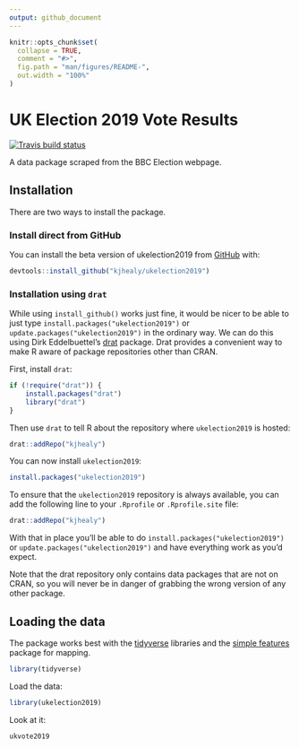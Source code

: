 ```yaml
---
output: github_document
---
```


<!-- README.md is generated from README.Rmd. Please edit that file -->

```r
knitr::opts_chunk$set(
  collapse = TRUE,
  comment = "#>",
  fig.path = "man/figures/README-",
  out.width = "100%"
)
```

# UK Election 2019 Vote Results

<!-- badges: start -->
[![Travis build status](https://travis-ci.org/kjhealy/ukelection2019.svg?branch=master)](https://travis-ci.org/kjhealy/ukelection2019)
<!-- badges: end -->

A data package scraped from the BBC Election webpage.


## Installation

There are two ways to install the package.

### Install direct from GitHub

You can install the beta version of ukelection2019 from [GitHub](https://github.com/kjhealy/ukelection2019) with:

``` r
devtools::install_github("kjhealy/ukelection2019")
```

### Installation using `drat`

While using `install_github()` works just fine, it would be nicer to be able to just type `install.packages("ukelection2019")` or `update.packages("ukelection2019")` in the ordinary way. We can do this using Dirk Eddelbuettel's [drat](http://eddelbuettel.github.io/drat/DratForPackageUsers.html) package. Drat provides a convenient way to make R aware of package repositories other than CRAN.

First, install `drat`:

```r
if (!require("drat")) {
    install.packages("drat")
    library("drat")
}
```

Then use `drat` to tell R about the repository where `ukelection2019` is hosted:

```r
drat::addRepo("kjhealy")
```

You can now install `ukelection2019`:

```r
install.packages("ukelection2019")
```

To ensure that the `ukelection2019` repository is always available, you can add the following line to your `.Rprofile` or `.Rprofile.site` file:

```r
drat::addRepo("kjhealy")
```

With that in place you'll be able to do `install.packages("ukelection2019")` or `update.packages("ukelection2019")` and have everything work as you'd expect. 

Note that the drat repository only contains data packages that are not on CRAN, so you will never be in danger of grabbing the wrong version of any other package.


## Loading the data

The package works best with the [tidyverse](http://tidyverse.org/) libraries and the [simple features](https://r-spatial.github.io/sf/index.html) package for mapping.

```r
library(tidyverse)
```

Load the data:

```r
library(ukelection2019)
```

Look at it:

```r
ukvote2019
```
